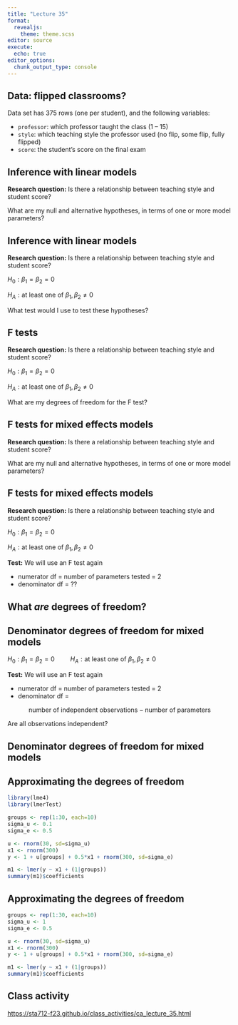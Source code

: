 ```yaml
---
title: "Lecture 35"
format: 
  revealjs:
    theme: theme.scss
editor: source
execute:
  echo: true
editor_options: 
  chunk_output_type: console
---
```


## Data: flipped classrooms?

Data set has 375 rows (one per student), and the following variables:

* `professor`: which professor taught the class (1 -- 15)
* `style`: which teaching style the professor used (no flip, some flip, fully flipped)
* `score`: the student's score on the final exam


## Inference with linear models

\begin{align}
Score_i &= \beta_0 + \beta_1 \text{SomeFlipped}_i + \beta_2 \text{FullyFlipped}_i + \varepsilon_{i}
\end{align}

**Research question:** Is there a relationship between teaching style and student score?

What are my null and alternative hypotheses, in terms of one or more model parameters?


## Inference with linear models

\begin{align}
Score_i &= \beta_0 + \beta_1 \text{SomeFlipped}_i + \beta_2 \text{FullyFlipped}_i + \varepsilon_{i}
\end{align}

**Research question:** Is there a relationship between teaching style and student score?

$H_0: \beta_1 = \beta_2 = 0$

$H_A: \text{at least one of } \beta_1, \beta_2 \neq 0$

What test would I use to test these hypotheses?

## F tests

\begin{align}
Score_i &= \beta_0 + \beta_1 \text{SomeFlipped}_i + \beta_2 \text{FullyFlipped}_i + \varepsilon_{i}
\end{align}

**Research question:** Is there a relationship between teaching style and student score?

$H_0: \beta_1 = \beta_2 = 0$

$H_A: \text{at least one of } \beta_1, \beta_2 \neq 0$

What are my degrees of freedom for the F test?

## F tests for mixed effects models

\begin{align}
Score_{ij} &= \beta_0 + \beta_1 \text{SomeFlipped}_i + \beta_2 \text{FullyFlipped}_i + u_i + \varepsilon_{ij}
\end{align}

**Research question:** Is there a relationship between teaching style and student score?

What are my null and alternative hypotheses, in terms of one or more model parameters?

## F tests for mixed effects models

\begin{align}
Score_{ij} &= \beta_0 + \beta_1 \text{SomeFlipped}_i + \beta_2 \text{FullyFlipped}_i + u_i + \varepsilon_{ij}
\end{align}

**Research question:** Is there a relationship between teaching style and student score?

$H_0: \beta_1 = \beta_2 = 0$

$H_A: \text{at least one of } \beta_1, \beta_2 \neq 0$

**Test:** We will use an F test again

* numerator df = number of parameters tested = 2
* denominator df = ??

## What *are* degrees of freedom?


## Denominator degrees of freedom for mixed models

\begin{align}
Score_{ij} &= \beta_0 + \beta_1 \text{SomeFlipped}_i + \beta_2 \text{FullyFlipped}_i + u_i + \varepsilon_{ij}
\end{align}

$H_0: \beta_1 = \beta_2 = 0 \hspace{1cm} H_A: \text{at least one of } \beta_1, \beta_2 \neq 0$

**Test:** We will use an F test again

* numerator df = number of parameters tested = 2
* denominator df = 

$$\text{number of independent observations} - \text{number of parameters}$$

Are all observations independent?


## Denominator degrees of freedom for mixed models


## Approximating the degrees of freedom

```r
library(lme4)
library(lmerTest)
```


```r
groups <- rep(1:30, each=10)
sigma_u <- 0.1
sigma_e <- 0.5

u <- rnorm(30, sd=sigma_u)
x1 <- rnorm(300)
y <- 1 + u[groups] + 0.5*x1 + rnorm(300, sd=sigma_e)

m1 <- lmer(y ~ x1 + (1|groups))
summary(m1)$coefficients
```

## Approximating the degrees of freedom

```r
groups <- rep(1:30, each=10)
sigma_u <- 1
sigma_e <- 0.5

u <- rnorm(30, sd=sigma_u)
x1 <- rnorm(300)
y <- 1 + u[groups] + 0.5*x1 + rnorm(300, sd=sigma_e)

m1 <- lmer(y ~ x1 + (1|groups))
summary(m1)$coefficients
```


## Class activity

[https://sta712-f23.github.io/class_activities/ca_lecture_35.html](https://sta712-f23.github.io/class_activities/ca_lecture_35.html)

